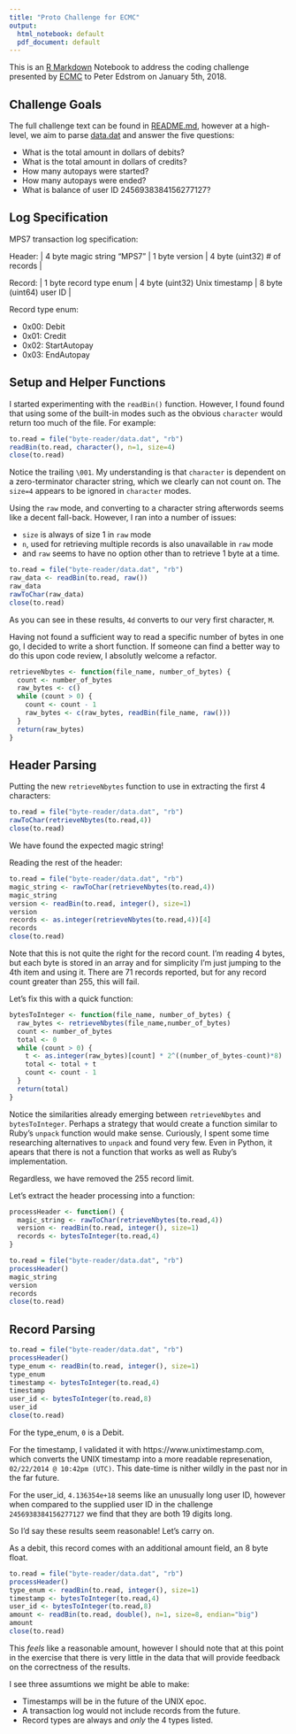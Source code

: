 ```yaml
---
title: "Proto Challenge for ECMC"
output:
  html_notebook: default
  pdf_document: default
---
```


This is an [R Markdown](http://rmarkdown.rstudio.com) Notebook to address the coding challenge presented by [ECMC](https://www.ecmc.org) to Peter Edstrom on January 5th, 2018. 

## Challenge Goals

The full challenge text can be found in [README.md](byte-reader/README.md), however at a high-level, we aim to parse [data.dat](byte-reader/data.dat) and answer the five questions:

* What is the total amount in dollars of debits? 
* What is the total amount in dollars of credits? 
* How many autopays were started?
* How many autopays were ended?
* What is balance of user ID 2456938384156277127?

## Log Specification

MPS7 transaction log specification:

Header:
| 4 byte magic string "MPS7" | 1 byte version | 4 byte (uint32) # of records |

Record:
| 1 byte record type enum | 4 byte (uint32) Unix timestamp | 8 byte (uint64) user ID |

Record type enum:

* 0x00: Debit
* 0x01: Credit
* 0x02: StartAutopay
* 0x03: EndAutopay

## Setup and Helper Functions

I started experimenting with the `readBin()` function. However, I found found that using some of the built-in modes such as the obvious `character` would return too much of the file. For example:

```r
to.read = file("byte-reader/data.dat", "rb")
readBin(to.read, character(), n=1, size=4)
close(to.read)
```

Notice the trailing `\001`. My understanding is that `character` is dependent on a zero-terminator character string, which we clearly can not count on. The `size=4` appears to be ignored in `character` modes.

Using the `raw` mode, and converting to a character string afterwords seems like a decent fall-back. However, I ran into a number of issues:

* `size` is always of size 1 in `raw` mode
* `n`, used for retrieving multiple records is also unavailable in `raw` mode
* and `raw` seems to have no option other than to retrieve 1 byte at a time.

```r
to.read = file("byte-reader/data.dat", "rb")
raw_data <- readBin(to.read, raw())
raw_data
rawToChar(raw_data)
close(to.read)
```

As you can see in these results, `4d` converts to our very first character, `M`. 

Having not found a sufficient way to read a specific number of bytes in one go, I decided to write a short function. If someone can find a better way to do this upon code review, I absolutly welcome a refactor.

```r
retrieveNbytes <- function(file_name, number_of_bytes) {
  count <- number_of_bytes
  raw_bytes <- c()
  while (count > 0) {
    count <- count - 1
    raw_bytes <- c(raw_bytes, readBin(file_name, raw()))
  }
  return(raw_bytes)
}
```

## Header Parsing

Putting the new `retrieveNbytes` function to use in extracting the first 4 characters:

```r
to.read = file("byte-reader/data.dat", "rb")
rawToChar(retrieveNbytes(to.read,4))
close(to.read)
```

We have found the expected magic string!

Reading the rest of the header:

```r
to.read = file("byte-reader/data.dat", "rb")
magic_string <- rawToChar(retrieveNbytes(to.read,4))
magic_string
version <- readBin(to.read, integer(), size=1)
version
records <- as.integer(retrieveNbytes(to.read,4))[4]
records
close(to.read)
```

Note that this is not quite the right for the record count. I'm reading 4 bytes, but each byte is stored in an array and for simplicity I'm just jumping to the 4th item and using it. There are 71 records reported, but for any record count greater than 255, this will fail.

Let's fix this with a quick function:

```r
bytesToInteger <- function(file_name, number_of_bytes) {
  raw_bytes <- retrieveNbytes(file_name,number_of_bytes)
  count <- number_of_bytes
  total <- 0
  while (count > 0) {
    t <- as.integer(raw_bytes)[count] * 2^((number_of_bytes-count)*8)
    total <- total + t
    count <- count - 1
  }
  return(total)
}
```

Notice the similarities already emerging between `retrieveNbytes` and `bytesToInteger`. Perhaps a strategy that would create a function similar to Ruby's `unpack` function would make sense. Curiously, I spent some time researching alternatives to `unpack` and found very few. Even in Python, it apears that there is not a function that works as well as Ruby's implementation.

Regardless, we have removed the 255 record limit.

Let's extract the header processing into a function:

```r
processHeader <- function() {
  magic_string <- rawToChar(retrieveNbytes(to.read,4))
  version <- readBin(to.read, integer(), size=1)
  records <- bytesToInteger(to.read,4)
}
```


```r
to.read = file("byte-reader/data.dat", "rb")
processHeader()
magic_string
version
records
close(to.read)
```

## Record Parsing

```r
to.read = file("byte-reader/data.dat", "rb")
processHeader()
type_enum <- readBin(to.read, integer(), size=1)
type_enum
timestamp <- bytesToInteger(to.read,4)
timestamp
user_id <- bytesToInteger(to.read,8)
user_id
close(to.read)
```

For the type_enum, `0` is a Debit. 

For the timestamp, I validated it with https://www.unixtimestamp.com, which converts the UNIX timestamp into a more readable represenation, `02/22/2014 @ 10:42pm (UTC)`. This date-time is nither wildly in the past nor in the far future.

For the user_id, `4.136354e+18` seems like an unusually long user ID, however when compared to the supplied user ID in the challenge `2456938384156277127` we find that they are both 19 digits long. 

So I'd say these results seem reasonable! Let's carry on. 

As a debit, this record comes with an additional amount field, an 8 byte float.

```r
to.read = file("byte-reader/data.dat", "rb")
processHeader()
type_enum <- readBin(to.read, integer(), size=1)
timestamp <- bytesToInteger(to.read,4)
user_id <- bytesToInteger(to.read,8)
amount <- readBin(to.read, double(), n=1, size=8, endian="big")
amount
close(to.read)
```

This *feels* like a reasonable amount, however I should note that at this point in the exercise that there is very little in the data that will provide feedback on the correctness of the results.

I see three assumtions we might be able to make:

* Timestamps will be in the future of the UNIX epoc. 
* A transaction log would not include records from the future. 
* Record types are always and *only* the 4 types listed. 
